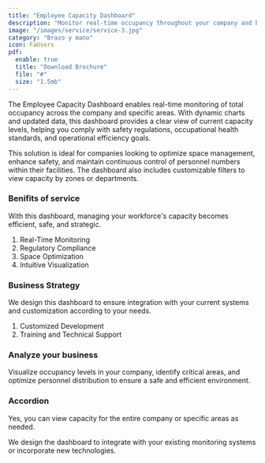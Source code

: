 ```yaml
---
title: "Employee Capacity Dashboard"
description: "Monitor real-time occupancy throughout your company and by specific areas."
image: "/images/service/service-3.jpg"
category: "Brazo y mano"
icon: FaUsers
pdf:
  enable: true
  title: "Download Brochure"
  file: "#"
  size: "1.5mb"
---
```


The Employee Capacity Dashboard enables real-time monitoring of total occupancy across the company and specific areas. With dynamic charts and updated data, this dashboard provides a clear view of current capacity levels, helping you comply with safety regulations, occupational health standards, and operational efficiency goals.

This solution is ideal for companies looking to optimize space management, enhance safety, and maintain continuous control of personnel numbers within their facilities. The dashboard also includes customizable filters to view capacity by zones or departments.

### Benifits of service

With this dashboard, managing your workforce's capacity becomes efficient, safe, and strategic.

1. Real-Time Monitoring
2. Regulatory Compliance
3. Space Optimization
4. Intuitive Visualization

### Business Strategy

We design this dashboard to ensure integration with your current systems and customization according to your needs.

1. Customized Development
2. Training and Technical Support

### Analyze your business

Visualize occupancy levels in your company, identify critical areas, and optimize personnel distribution to ensure a safe and efficient environment.

### Accordion  

<Accordion client:load title="Can I filter by specific areas?">  

Yes, you can view capacity for the entire company or specific areas as needed.  

</Accordion>  

<Accordion client:load title="Is it compatible with existing systems?">  

We design the dashboard to integrate with your existing monitoring systems or incorporate new technologies.  

</Accordion>

